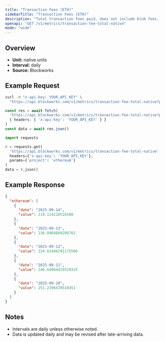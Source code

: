 ```yaml
---
title: "Transaction Fees (ETH)"
sidebarTitle: "Transaction Fees (ETH)"
description: "Total transaction fees paid, does not include blob fees, out-of-protocol tips, or additional sources of revenue"
openapi: "GET /v1/metrics/transaction-fee-total-native"
mode: "wide"
---
```


## Overview

- **Unit:** native units
- **Interval:** daily
- **Source:** Blockworks

## Example Request

<CodeGroup>

```bash cURL
curl -H "x-api-key: YOUR_API_KEY" \
  "https://api.blockworks.com/v1/metrics/transaction-fee-total-native?project=ethereum"
```

```typescript TypeScript
const res = await fetch(
  'https://api.blockworks.com/v1/metrics/transaction-fee-total-native?project=ethereum',
  { headers: { 'x-api-key': 'YOUR_API_KEY' } }
)
const data = await res.json()
```

```python Python
import requests

r = requests.get(
  'https://api.blockworks.com/v1/metrics/transaction-fee-total-native',
  headers={'x-api-key': 'YOUR_API_KEY'},
  params={'project': 'ethereum'}
)
data = r.json()
```

</CodeGroup>

## Example Response

```json
{
  "ethereum": [
    {
      "date": "2025-09-14",
      "value": 210.114218516508
    },
    {
      "date": "2025-09-13",
      "value": 236.8964660298762
    },
    {
      "date": "2025-09-12",
      "value": 234.62486291175566
    },
    {
      "date": "2025-09-11",
      "value": 246.64969429329315
    },
    {
      "date": "2025-09-10",
      "value": 251.2396478510451
    }
  ]
}
```

## Notes
- Intervals are daily unless otherwise noted.
- Data is updated daily and may be revised after late-arriving data.